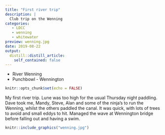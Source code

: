 ```yaml
---
title: "First river trip"
description: |
  Club trip on the Wenning
categories:
   - LDCC
   - wenning
   - whitewater
preview: wenning.jpg
date: 2019-08-22
output:
  distill::distill_article:
    self_contained: false
---
```


- River Wenning
- Punchbowl - Wennington

```r
knitr::opts_chunk$set(echo = FALSE)
```

My first river trip. Lune was too high for the usual Thursday night paddling. Dave took me, Mandy, Steve, Alan and some of the ninja's to run the Wenning, whilst the others paddled the canal. It was quick, with lots of trees to avoid and small eddys to hit. Managed the wave at Wennington bridge before falling out and having a swim. 

```r
knitr::include_graphics("wenning.jpg")
```
